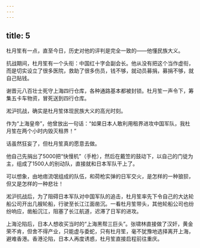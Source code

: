 ```yaml
---
---
---
```

title: 5
---



杜月笙有一点，直至今日，历史对他的评判是完全一致的——他懂民族大义。

抗战期间，杜月笙有一个头衔：中国红十字会副会长。他从没有把这个当作虚衔，而是切实设立了很多医院，救助了很多伤员，钱不够，就动员募捐，募捐不够，就自己贴钱。

谢晋元八百壮士死守上海四行仓库，各种通路基本都被封锁。杜月笙一声令下，筹集五卡车物资，冒死送到四行仓库。

淞沪抗战，确实是杜月笙体现民族大义的高光时刻。

作为“上海皇帝”，他曾放出一句话：“如果日本人敢利用租界进攻中国军队，我杜月笙在两个小时内毁灭租界！”

话虽然狂妄了，但杜月笙真的愿意去做。

他自己先捐出了5000把“快慢机”（手枪），然后在戴笠的鼓动下，以自己的门徒为主，组成了1500人的别动队，直接就和日本军队干上了。

可以想象，由地痞流氓组成的队伍，和荷枪实弹的日军交火，是怎样的一种狼狈，但又是怎样的一种悲壮！

淞沪抗战后，为了阻碍日本军队对中国军队的追击，杜月笙率先下令自己的大达轮船公司开出几艘轮船，行驶至长江江面凿沉。一看杜月笙带头，其他轮船公司也纷纷响应，凿船沉江，阻塞了长江航道，迟滞了日军的进攻。

上海沦陷后，日本人想收买当时的“上海黑帮三巨头”。张啸林直接做了汉奸，黄金荣不肯，但舍不得产业，只能虚与委蛇，只有杜月笙，毫不犹豫地选择离开上海，避难香港。香港沦陷，日本人再度诱惑，杜月笙直接启程前往重庆。